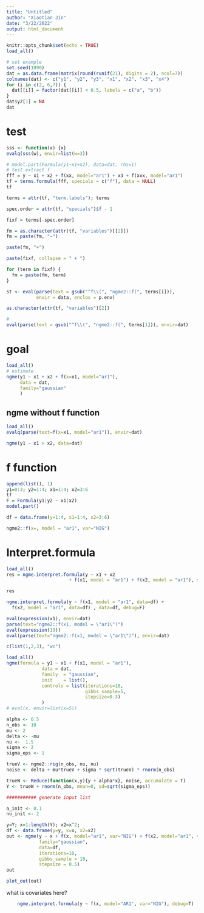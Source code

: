```yaml
---
title: "Untitled"
author: "Xiaotian Jin"
date: "3/22/2022"
output: html_document
---
```


```r
knitr::opts_chunk$set(echo = TRUE)
load_all()

# set example
set.seed(1090)
dat = as.data.frame(matrix(round(runif(21), digits = 2), ncol=7))
colnames(dat) <- c("y1", "y2", "y3", "x1", "x2", "x3", "x4")
for (i in c(2, 6,7)) {
  dat[[i]] = factor(dat[[i]] < 0.5, labels = c("a", "b"))
}
dat$y2[1] = NA
dat
```

# test 

```r
sss <- function(x) {x}
evalq(sss(w), envir=list(w=3))

# model.part(Formula(y1~x1+x2), data=dat, rhs=1)
# test extract f
fff = y ~ x1 + x2 + f(xx, model="ar1") + x3 + f(xxx, model="ar1")
tf = terms.formula(fff, specials = c("f"), data = NULL)
tf

terms = attr(tf, "term.labels"); terms

spec.order = attr(tf, "specials")$f - 1

fixf = terms[-spec.order]

fm = as.character(attr(tf, "variables")[[2]])
fm = paste(fm, "~")

paste(fm, "+") 

paste(fixf, collapse = " + ")

for (term in fixf) {
  fm = paste(fm, term)
}

st <- eval(parse(text = gsub("^f\\(", "ngme2::f(", terms[i])), 
           envir = data, enclos = p.env)

as.character(attr(tf, "variables")[2])

# 
eval(parse(text = gsub("^f\\(", "ngme2::f(", terms[1])), envir=dat)
```


# goal

```r
load_all()
# estimate
ngme(y1 ~ x1 + x2 + f(x=x1, model="ar1"), 
     data = dat,
     family="gaussian"
     )

```

## ngme without f function

```r
load_all()
evalq(parse(text=f(x=x1, model="ar1")), envir=dat)

ngme(y1 ~ x1 + x2, data=dat)
```

# f function

```r
append(list(), 1)
y1=0:3; y2=1:4; x1=1:4; x2=3:6
tf
F = Formula(y1|y2 ~ x1|x2)
model.part()

df = data.frame(y=1:4, x1=1:4, x2=3:6)

ngme2::f(x=, model = "ar1", var="NIG")
```

# Interpret.formula

```r
load_all()
res = ngme.interpret.formula(y ~ x1 + x2 
                       + f(x1, model = "ar1") + f(x2, model = "ar1"), data=dat, debug=F)

res

ngme.interpret.formula(y ~ f(x1, model = "ar1", data=df) + 
  f(x2, model = "ar1", data=df) , data=df, debug=F)

eval(expression(x1), envir=dat)
parse(text="ngme2::f(x1, model = \"ar1\")")
eval(expression(19))
eval(parse(text="ngme2::f(x1, model = \"ar1\")"), envir=dat)

c(list(1,2,3), "wc")
```

```r
load_all()
ngme(formula = y1 ~ x1 + f(x1, model = "ar1"),
             data = dat,
             family  = "gaussian",
             init    = list(),
             controls = list(iterations=10,
                             gibbs_sample=5,
                             stepsize=0.3)
             )
# eval(x, envir=list(x=5))
```

```r
alpha <- 0.5
n_obs <- 10
mu <- 2
delta <- -mu
nu <-  1.5
sigma <- 2
sigma_eps <- 1

trueV <- ngme2::rig(n_obs, nu, nu) 
noise <- delta + mu*trueV + sigma * sqrt(trueV) * rnorm(n_obs)

trueW <- Reduce(function(x,y){y + alpha*x}, noise, accumulate = T)
Y <- trueW + rnorm(n_obs, mean=0, sd=sqrt(sigma_eps))

########### generate input list 

a_init <- 0.1
nu_init <- 2
```

```r
y=Y; x=1:length(Y); x2=x^2;
df <- data.frame(y=y, x=x, x2=x2)
out <- ngme(y ~ x + f(x, model="ar1", var="NIG") + f(x2, model="ar1", var="NIG"), 
            family="gaussian", 
            data=df,
            iterations=10,
            gibbs_sample = 10,
            stepsize = 0.5)
out

```

```r
plot_out(out)
```

what is covariates here?

```r
    ngme.interpret.formula(y ~ f(x, model="AR1", var="NIG"), debug=T)
```
